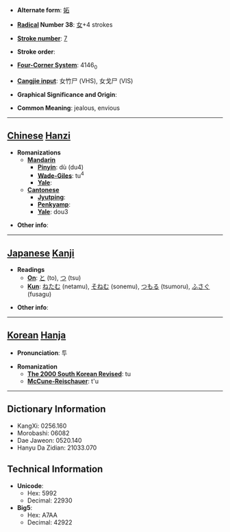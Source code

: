 * '''Alternate form''': [[妬]]

* '''[[Wiktionary:Chinese radical index| Radical]] Number 38''': [[Wiktionary:Chinese radical index 女|女]]+4 strokes

* '''[[Wiktionary:Chinese total strokes index|Stroke number]]''': [[Wiktionary:Chinese total strokes index 7|7]]

* '''Stroke order''': 

* '''[[Wiktionary:Chinese four corner index|Four-Corner System]]''': 4146<sub>0</sub>

* '''[[Wiktionary:Chinese Cangjie index|Cangjie input]]''': 女竹尸 (VHS), 女戈尸 (VIS)

* '''Graphical Significance and Origin''': 

* '''Common Meaning''': jealous, envious

----

== [[Chinese]] [[Hanzi]] ==

* '''Romanizations'''
** '''[[Mandarin]]'''
*** '''[[Pinyin]]''': dù (du4)
*** '''[[Wade-Giles]]''': tu<sup>4</sup>
*** '''[[Yale]]''': 
** '''[[Cantonese]]'''
*** '''[[Jyutping]]''':
*** '''[[Penkyamp]]''': 
*** '''[[Yale]]''': dou3

* '''Other info''': 

----

== [[Japanese]] [[Kanji]] ==

* '''Readings'''
** '''[[On]]''': [[と]] (to), [[つ]] (tsu)
** '''[[Kun]]''': [[ねたむ]] (netamu), [[そねむ]] (sonemu), [[つもる]] (tsumoru), [[ふさぐ]] (fusagu)

* '''Other info''':  

----

== [[Korean]] [[Hanja]] ==

* '''Pronunciation''': 투

* '''Romanization'''
** '''[[The 2000 South Korean Revised Romanization|The 2000 South Korean Revised]]''': tu
** '''[[McCune-Reischauer]]''': t'u

----

== Dictionary Information ==

* KangXi: 0256.160
* Morobashi: 06082
* Dae Jaweon: 0520.140
* Hanyu Da Zidian: 21033.070

== Technical Information ==

* '''Unicode''':
** Hex: 5992
** Decimal: 22930
* '''Big5''':
** Hex: A7AA
** Decimal: 42922